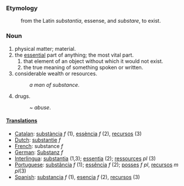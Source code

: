 ===Etymology===
:from the Latin ''substantia'', essense, and ''substare'', to exist.
===Noun===
#physical matter; material.
#the [[essential]] part of anything; the most vital part.
##that element of an object without which it would not exist.
##the true meaning of something spoken or written.
#considerable wealth or resources.
#:''a man of substance''.
#drugs.
#:''~ abuse''.

====[[Translation]]s====
*[[Catalan]]: [[substància]] ''f'' (1), [[essència]] ''f'' (2), [[recursos]] (3)
*[[Dutch]]: [[substantie]] ''f''
*[[French]]: substance ''f''
*[[German]]: [[Substanz]] ''f''
*[[Interlingua]]: [[substantia]] (1,3); [[essentia]] (2); [[ressources]] ''pl'' (3)
*[[Portuguese]]: [[substância]] ''f'' (1); [[essência]] ''f'' (2); [[posses]] ''f'' ''pl'', [[recursos]] ''m'' ''pl''(3)
*[[Spanish]]: [[substancia]] ''f'' (1), [[esencia]] ''f'' (2), [[recursos]] (3)